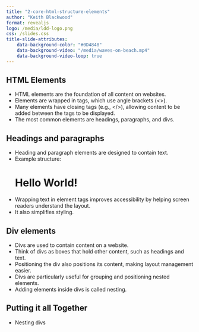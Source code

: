 ```yaml
---
title: "2-core-html-structure-elements"
author: "Keith Blackwood"
format: revealjs
logo: /media/ldd-logo.png
css: /slides.css
title-slide-attributes:
    data-background-color: "#0D4848"
    data-background-video: "/media/waves-on-beach.mp4"
    data-background-video-loop: true
---
```


## HTML Elements 

* HTML elements are the foundation of all content on websites.
* Elements are wrapped in tags, which use angle brackets (<>).
* Many elements have closing tags (e.g., </>), allowing content to be added between the tags to be displayed.
* The most common elements are headings, paragraphs, and divs.

## Headings and paragraphs

* Heading and paragraph elements are designed to contain text.
* Example structure: <h1>Hello World!</h1>
* Wrapping text in element tags improves accessibility by helping screen readers understand the layout.
* It also simplifies styling.

## Div elements

* Divs are used to contain content on a website.
* Think of divs as boxes that hold other content, such as headings and text.
* Positioning the div also positions its content, making layout management easier.
* Divs are particularly useful for grouping and positioning nested elements.
* Adding elements inside divs is called nesting.

## Putting it all Together

* Nesting divs 